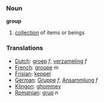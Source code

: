 === Noun ===

'''group'''

#[[collection]] of items or beings

=== Translations ===
*[[Dutch]]: [[groep]] ''f'', [[verzameling]] ''f''
*[[French]]: [[groupe]] ''m''
*[[Frisian]]: [[keppel]]
*[[German]]: [[Gruppe]] ''f'', [[Ansammlung]] ''f''
*[[Klingon]]: [[ghommey]]
*[[Romanian]]: [[grup]] ''n''